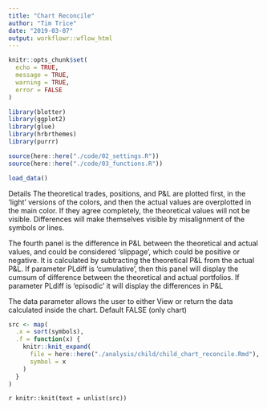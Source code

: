 ```yaml
---
title: "Chart Reconcile"
author: "Tim Trice"
date: "2019-03-07"
output: workflowr::wflow_html
---
```


```r
knitr::opts_chunk$set(
  echo = TRUE, 
  message = TRUE, 
  warning = TRUE, 
  error = FALSE
)
```

```r
library(blotter)
library(ggplot2)
library(glue)
library(hrbrthemes)
library(purrr)
```

```r
source(here::here("./code/02_settings.R"))
source(here::here("./code/03_functions.R"))
```

```r
load_data()
```

Details
The theoretical trades, positions, and P&L are plotted first, in the 'light' versions of the colors, and then the actual values are overplotted in the main color. If they agree completely, the theoretical values will not be visible. Differences will make themselves visible by misalignment of the symbols or lines.

The fourth panel is the difference in P&L between the theoretical and actual values, and could be considered 'slippage', which could be positive or negative. It is calculated by subtracting the theoretical P&L from the actual P&L. If parameter PLdiff is 'cumulative', then this panel will display the cumsum of difference between the theoretical and actual portfolios. If parameter PLdiff is 'episodic' it will display the differences in P&L

The data parameter allows the user to either View or return the data calculated inside the chart. Default FALSE (only chart)

```r
src <- map(
  .x = sort(symbols), 
  .f = function(x) {
    knitr::knit_expand(
      file = here::here("./analysis/child/child_chart_reconcile.Rmd"), 
      symbol = x
    )
  }
)
```

`r knitr::knit(text = unlist(src))`
